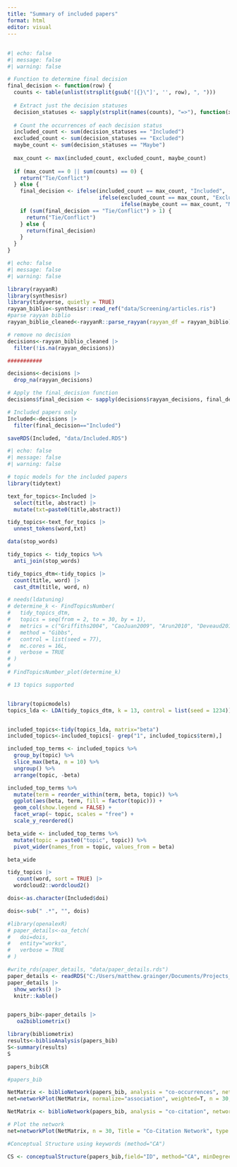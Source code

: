 ```yaml
---
title: "Summary of included papers"
format: html
editor: visual
---
```


## 

```r
#| echo: false
#| message: false
#| warning: false

# Function to determine final decision
final_decision <- function(row) {
  counts <- table(unlist(strsplit(gsub('[{}\"]', '', row), ", ")))
  
  # Extract just the decision statuses
  decision_statuses <- sapply(strsplit(names(counts), "=>"), function(x) x[2])
  
  # Count the occurrences of each decision status
  included_count <- sum(decision_statuses == "Included")
  excluded_count <- sum(decision_statuses == "Excluded")
  maybe_count <- sum(decision_statuses == "Maybe")
  
  max_count <- max(included_count, excluded_count, maybe_count)
  
  if (max_count == 0 || sum(counts) == 0) {
    return("Tie/Conflict")
  } else {
    final_decision <- ifelse(included_count == max_count, "Included",
                             ifelse(excluded_count == max_count, "Excluded",
                                    ifelse(maybe_count == max_count, "Maybe", "Tie/Conflict")))
    if (sum(final_decision == "Tie/Conflict") > 1) {
      return("Tie/Conflict")
    } else {
      return(final_decision)
    }
  }
}

```

```r
#| echo: false
#| message: false
#| warning: false

library(rayyanR)
library(synthesisr)
library(tidyverse, quietly = TRUE)
rayyan_biblio<-synthesisr::read_ref("data/Screening/articles.ris")
#parse rayyan biblio
rayyan_biblio_cleaned<-rayyanR::parse_rayyan(rayyan_df = rayyan_biblio)

# remove no decision
decisions<-rayyan_biblio_cleaned |> 
  filter(!is.na(rayyan_decisions))

###########

decisions<-decisions |> 
  drop_na(rayyan_decisions)

# Apply the final_decision function
decisions$final_decision <- sapply(decisions$rayyan_decisions, final_decision)

# Included papers only
Included<-decisions |> 
  filter(final_decision=="Included")

saveRDS(Included, "data/Included.RDS")

```

```r
#| echo: false
#| message: false
#| warning: false

# topic models for the included papers
library(tidytext)

text_for_topics<-Included |> 
  select(title, abstract) |> 
  mutate(txt=paste0(title,abstract))

tidy_topics<-text_for_topics |> 
  unnest_tokens(word,txt)

data(stop_words)

tidy_topics <- tidy_topics %>%
  anti_join(stop_words)

tidy_topics_dtm<-tidy_topics |> 
  count(title, word) |> 
  cast_dtm(title, word, n)

# needs(ldatuning)
# determine_k <- FindTopicsNumber(
#   tidy_topics_dtm,
#   topics = seq(from = 2, to = 30, by = 1),
#   metrics = c("Griffiths2004", "CaoJuan2009", "Arun2010", "Deveaud2014"),
#   method = "Gibbs",
#   control = list(seed = 77),
#   mc.cores = 16L,
#   verbose = TRUE
# )
# 
# FindTopicsNumber_plot(determine_k)

# 13 topics supported


library(topicmodels)
topics_lda <- LDA(tidy_topics_dtm, k = 13, control = list(seed = 1234))



```

```r
included_topics<-tidy(topics_lda, matrix="beta")
included_topics<-included_topics[- grep("1", included_topics$term),]

included_top_terms <- included_topics %>%
  group_by(topic) %>%
  slice_max(beta, n = 10) %>% 
  ungroup() %>%
  arrange(topic, -beta)

included_top_terms %>%
  mutate(term = reorder_within(term, beta, topic)) %>%
  ggplot(aes(beta, term, fill = factor(topic))) +
  geom_col(show.legend = FALSE) +
  facet_wrap(~ topic, scales = "free") +
  scale_y_reordered()

```

```r
beta_wide <- included_top_terms %>%
  mutate(topic = paste0("topic", topic)) %>%
  pivot_wider(names_from = topic, values_from = beta) 

beta_wide
```

```r
tidy_topics |> 
   count(word, sort = TRUE) |> 
  wordcloud2::wordcloud2()
```

```r

dois<-as.character(Included$doi)

dois<-sub(" .*", "", dois)

#library(openalexR)
# paper_details<-oa_fetch(
#   doi=dois,
#   entity="works",
#   verbose = TRUE
# )

#write_rds(paper_details, "data/paper_details.rds")
paper_details <- readRDS("C:/Users/matthew.grainger/Documents/Projects_in_development/landuse_effects_biodiversity/data/paper_details.rds")
paper_details |> 
  show_works() |> 
  knitr::kable()


papers_bib<-paper_details |> 
   oa2bibliometrix() 
```

```r
library(bibliometrix)
results<-biblioAnalysis(papers_bib)
S<-summary(results)
S
```

```r
papers_bib$CR
```

```r
#papers_bib

NetMatrix <- biblioNetwork(papers_bib, analysis = "co-occurrences", network = "keywords", sep = ";")
net=networkPlot(NetMatrix, normalize="association", weighted=T, n = 30, Title = "Keyword Co-occurrences", type = "fruchterman", size=T,edgesize = 5,labelsize=0.7)

```

```r
NetMatrix <- biblioNetwork(papers_bib, analysis = "co-citation", network = "references", sep = ";")

# Plot the network
net=networkPlot(NetMatrix, n = 30, Title = "Co-Citation Network", type = "fruchterman", size=T, remove.multiple=FALSE, labelsize=0.7,edgesize = 5)
```

```r
#Conceptual Structure using keywords (method="CA")

CS <- conceptualStructure(papers_bib,field="ID", method="CA", minDegree=5, clust=2, stemming=FALSE, labelsize=3, documents=500)
```
